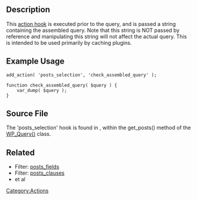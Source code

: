 {{Stub}}
== Description ==
This [[Plugin API/Action Reference|action hook]] is executed prior to the query, and is passed a string containing the assembled query. Note that this string is NOT passed by reference and manipulating this string will not affect the actual query. This is intended to be used primarily by caching plugins.

==Example Usage ==
<pre>
add_action( 'posts_selection', 'check_assembled_query' );

function check_assembled_query( $query ) {
    var_dump( $query );
}
</pre>

==Source File==
The 'posts_selection' hook is found in {{Trac|/wp-includes/query.php}}, within the get_posts() method of the [[Class Reference/WP_Query|WP_Query()]] class.

== Related ==
* Filter: [[Plguin API/Filter Reference/posts_fields|posts_fields]]
* Filter: [[Plguin API/Filter Reference/posts_clauses|posts_clauses]]
* et al


[[Category:Actions]]